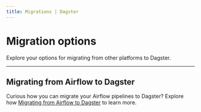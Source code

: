 ```yaml
---
title: Migrations | Dagster
---
```


# Migration options

Explore your options for migrating from other platforms to Dagster.

---

## Migrating from Airflow to Dagster

Curious how you can migrate your Airflow pipelines to Dagster? Explore how [Migrating from Airflow to Dagster](/guides/migration-guides/migrating-airflow-to-dagster) to learn more.
